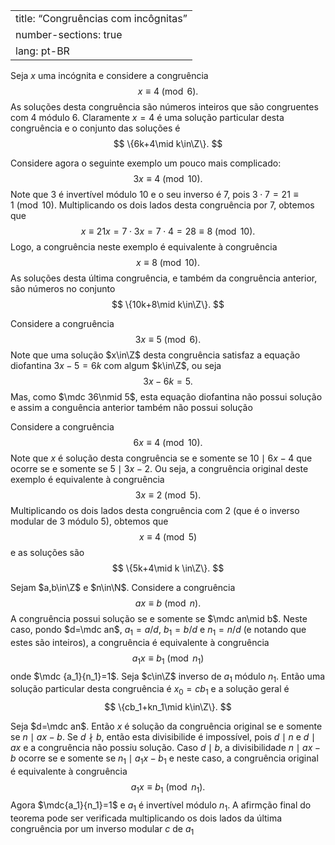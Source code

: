 
---
title: "Congruências com incôgnitas"
number-sections: true
lang: pt-BR
---


:::{#exm-}
Seja $x$ uma incógnita e considere a congruência
$$
x\equiv 4\pmod 6.
$$
As soluções desta congruência são números inteiros que são congruentes com $4$ módulo $6$. Claramente $x=4$ é uma solução particular desta congruência e o conjunto das soluções é
$$
\{6k+4\mid k\in\Z\}.
$$
:::


:::{#exm-}
Considere agora o seguinte exemplo um pouco mais complicado:
$$
3x\equiv 4\pmod {10}.
$$
Note que $3$ é invertível módulo $10$ e o seu inverso é $7$, pois $3\cdot 7=21\equiv 1\pmod {10}$. Multiplicando os dois lados desta congruência por $7$, obtemos que
$$
x\equiv 21x=7\cdot 3x=7\cdot 4=28\equiv 8\pmod{10}.
$$
Logo, a congruência neste exemplo é equivalente à congruência
$$
x\equiv 8\pmod{10}.
$$
As soluções desta última congruência, e também da congruência anterior, são números no conjunto
$$
\{10k+8\mid k\in\Z\}.
$$
:::


:::{#exm-}
Considere a congruência
$$
3x\equiv 5\pmod 6.
$$
Note que uma solução $x\in\Z$ desta congruência satisfaz a equação diofantina $3x-5=6k$ com algum $k\in\Z$, ou seja
$$
3x-6k=5.
$$
Mas, como $\mdc 36\nmid 5$, esta equação diofantina não possui solução e assim a conguência anterior também não possui solução
:::


:::{#exm-}
Considere a congruência
$$
6x\equiv 4\pmod {10}.
$$
Note que $x$ é solução desta congruência se e somente se $10\mid 6x-4$ que ocorre se e somente se $5\mid 3x-2$. Ou seja, a congruência original deste exemplo é equivalente à congruência
$$
3x\equiv 2\pmod{5}.
$$
Multiplicando os dois lados desta congruência com $2$ (que é o inverso modular de $3$ módulo $5$), obtemos que
$$
x\equiv 4\pmod 5
$$
e as soluções são
$$
\{5k+4\mid k \in\Z\}.
$$
:::


:::{#thm-}
Sejam $a,b\in\Z$ e $n\in\N$. Considere a congruência
$$
ax\equiv b\pmod n.
$$
A congruência possui solução se e somente se $\mdc an\mid b$. Neste caso, pondo $d=\mdc an$, $a_1=a/d$, $b_1=b/d$ e $n_1=n/d$ (e notando que estes são inteiros), a congruência é equivalente à congruência
$$
a_1 x\equiv b_1\pmod{n_1}
$$
onde $\mdc {a_1}{n_1}=1$. Seja $c\in\Z$ inverso de $a_1$ módulo $n_1$. Então uma solução particular desta congruência é $x_0=cb_1$ e a solução geral é
$$
\{cb_1+kn_1\mid k\in\Z\}.
$$
:::


:::{.proof}
Seja $d=\mdc an$. Então $x$ é solução da congruência original se e somente se $n\mid ax-b$. Se $d\nmid b$, então esta divisibilide é impossível, pois $d\mid n$ e $d\mid ax$ e a congruência não possiu solução. Caso $d\mid b$, a divisibilidade $n\mid ax-b$ ocorre se e somente se $n_1\mid a_1x-b_1$ e neste caso, a congruência original é equivalente à congruência
$$
a_1 x\equiv b_1\pmod{n_1}.
$$
Agora $\mdc{a_1}{n_1}=1$ e $a_1$ é invertível módulo $n_1$. A afirmção final do teorema pode ser verificada multiplicando os dois lados da última congruência por um inverso modular $c$ de $a_1$
:::



